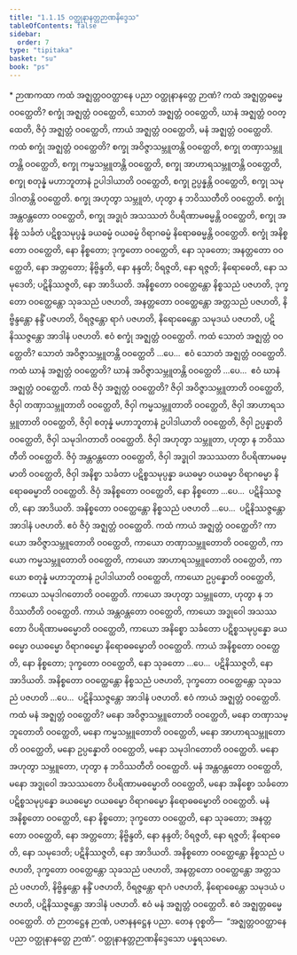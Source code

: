 ```yaml
---
title: "1.1.15 ဝတ္ထုနာနတ္တဉာဏနိဒ္ဒေသ"
tableOfContents: false
sidebar:
  order: 7
type: "tipitaka"
basket: "su"
book: "ps"
---
```



<DynamicBreadcrumb />

<Paragraph type="center" book="ps">
* ဉာဏကထာ
</Paragraph>


<Division number="66" book="ps">

<Paragraph number="476" book="ps">
ကထံ အဇ္ဈတ္တဝဝတ္ထာနေ ပညာ ဝတ္ထုနာနတ္တေ ဉာဏံ? ကထံ အဇ္ဈတ္တဓမ္မေ ဝဝတ္ထေတိ? စက္ခုံ အဇ္ဈတ္တံ ဝဝတ္ထေတိ, သောတံ အဇ္ဈတ္တံ ဝဝတ္ထေတိ, ဃာနံ အဇ္ဈတ္တံ ဝဝတ္ထေတိ, ဇိဝှံ အဇ္ဈတ္တံ ဝဝတ္ထေတိ, ကာယံ အဇ္ဈတ္တံ ဝဝတ္ထေတိ, မနံ အဇ္ဈတ္တံ ဝဝတ္ထေတိ.
</Paragraph>

<Paragraph number="477" book="ps">
ကထံ စက္ခုံ အဇ္ဈတ္တံ ဝဝတ္ထေတိ? စက္ခု အဝိဇ္ဇာသမ္ဘူတန္တိ ဝဝတ္ထေတိ, စက္ခု တဏှာသမ္ဘူတန္တိ ဝဝတ္ထေတိ, စက္ခု ကမ္မသမ္ဘူတန္တိ ဝဝတ္ထေတိ, စက္ခု အာဟာရသမ္ဘူတန္တိ ဝဝတ္ထေတိ, စက္ခု စတုန္နံ မဟာဘူတာနံ ဥပါဒါယာတိ ဝဝတ္ထေတိ, စက္ခု ဥပ္ပန္နန္တိ ဝဝတ္ထေတိ, စက္ခု သမုဒါဂတန္တိ ဝဝတ္ထေတိ. စက္ခု အဟုတွာ သမ္ဘူတံ, ဟုတွာ န ဘဝိဿတီတိ ဝဝတ္ထေတိ. စက္ခုံ အန္တဝန္တတော ဝဝတ္ထေတိ, စက္ခု အဒ္ဓုဝံ အသဿတံ ဝိပရိဏာမဓမ္မန္တိ ဝဝတ္ထေတိ, စက္ခု အနိစ္စံ သင်္ခတံ ပဋိစ္စသမုပ္ပန္နံ ခယဓမ္မံ ဝယဓမ္မံ ဝိရာဂဓမ္မံ နိရောဓဓမ္မန္တိ ဝဝတ္ထေတိ. စက္ခုံ အနိစ္စတော ဝဝတ္ထေတိ, နော နိစ္စတော; ဒုက္ခတော ဝဝတ္ထေတိ, နော သုခတော; အနတ္တတော ဝဝတ္ထေတိ, နော အတ္တတော; နိဗ္ဗိန္ဒတိ, နော နန္ဒတိ; ဝိရဇ္ဇတိ, နော ရဇ္ဇတိ; နိရောဓေတိ, နော သမုဒေတိ; ပဋိနိဿဇ္ဇတိ, နော အာဒိယတိ. အနိစ္စတော ဝဝတ္ထေန္တော နိစ္စသညံ ပဇဟတိ, ဒုက္ခတော ဝဝတ္ထေန္တော သုခသညံ ပဇဟတိ, အနတ္တတော ဝဝတ္ထေန္တော အတ္တသညံ ပဇဟတိ, နိဗ္ဗိန္ဒန္တော နန္ဒိံ ပဇဟတိ, ဝိရဇ္ဇန္တော ရာဂံ ပဇဟတိ, နိရောဓေန္တော သမုဒယံ ပဇဟတိ, ပဋိနိဿဇ္ဇန္တော အာဒါနံ ပဇဟတိ. ဧဝံ စက္ခုံ အဇ္ဈတ္တံ ဝဝတ္ထေတိ.
</Paragraph>

<Paragraph number="478" book="ps">
ကထံ သောတံ အဇ္ဈတ္တံ ဝဝတ္ထေတိ? သောတံ အဝိဇ္ဇာသမ္ဘူတန္တိ ဝဝတ္ထေတိ …ပေ…  ဧဝံ သောတံ အဇ္ဈတ္တံ ဝဝတ္ထေတိ.
</Paragraph>

<Paragraph number="479" book="ps">
ကထံ ဃာနံ အဇ္ဈတ္တံ ဝဝတ္ထေတိ? ဃာနံ အဝိဇ္ဇာသမ္ဘူတန္တိ ဝဝတ္ထေတိ …ပေ…  ဧဝံ ဃာနံ အဇ္ဈတ္တံ ဝဝတ္ထေတိ.
</Paragraph>

<Paragraph number="480" book="ps">
ကထံ ဇိဝှံ အဇ္ဈတ္တံ ဝဝတ္ထေတိ? ဇိဝှါ အဝိဇ္ဇာသမ္ဘူတာတိ ဝဝတ္ထေတိ, ဇိဝှါ တဏှာသမ္ဘူတာတိ ဝဝတ္ထေတိ, ဇိဝှါ ကမ္မသမ္ဘူတာတိ ဝဝတ္ထေတိ, ဇိဝှါ အာဟာရသမ္ဘူတာတိ ဝဝတ္ထေတိ, ဇိဝှါ စတုန္နံ မဟာဘူတာနံ ဥပါဒါယာတိ ဝဝတ္ထေတိ, ဇိဝှါ ဥပ္ပန္နာတိ ဝဝတ္ထေတိ, ဇိဝှါ သမုဒါဂတာတိ ဝဝတ္ထေတိ. ဇိဝှါ အဟုတွာ သမ္ဘူတာ, ဟုတွာ န ဘဝိဿတီတိ ဝဝတ္ထေတိ. ဇိဝှံ အန္တဝန္တတော ဝဝတ္ထေတိ, ဇိဝှါ အဒ္ဓုဝါ အသဿတာ ဝိပရိဏာမဓမ္မာတိ ဝဝတ္ထေတိ, ဇိဝှါ အနိစ္စာ သင်္ခတာ ပဋိစ္စသမုပ္ပန္နာ ခယဓမ္မာ ဝယဓမ္မာ ဝိရာဂဓမ္မာ နိရောဓဓမ္မာတိ ဝဝတ္ထေတိ. ဇိဝှံ အနိစ္စတော ဝဝတ္ထေတိ, နော နိစ္စတော …ပေ…  ပဋိနိဿဇ္ဇတိ, နော အာဒိယတိ. အနိစ္စတော ဝဝတ္ထေန္တော နိစ္စသညံ ပဇဟတိ …ပေ…  ပဋိနိဿဇ္ဇန္တော အာဒါနံ ပဇဟတိ. ဧဝံ ဇိဝှံ အဇ္ဈတ္တံ ဝဝတ္ထေတိ.
</Paragraph>

<Paragraph number="481" book="ps">
ကထံ ကာယံ အဇ္ဈတ္တံ ဝဝတ္ထေတိ? ကာယော အဝိဇ္ဇာသမ္ဘူတောတိ ဝဝတ္ထေတိ, ကာယော တဏှာသမ္ဘူတောတိ ဝဝတ္ထေတိ, ကာယော ကမ္မသမ္ဘူတောတိ ဝဝတ္ထေတိ, ကာယော အာဟာရသမ္ဘူတောတိ ဝဝတ္ထေတိ, ကာယော စတုန္နံ မဟာဘူတာနံ ဥပါဒါယာတိ ဝဝတ္ထေတိ, ကာယော ဥပ္ပန္နောတိ ဝဝတ္ထေတိ, ကာယော သမုဒါဂတောတိ ဝဝတ္ထေတိ. ကာယော အဟုတွာ သမ္ဘူတော, ဟုတွာ န ဘဝိဿတီတိ ဝဝတ္ထေတိ. ကာယံ အန္တဝန္တတော ဝဝတ္ထေတိ, ကာယော အဒ္ဓုဝေါ အသဿတော ဝိပရိဏာမဓမ္မောတိ ဝဝတ္ထေတိ, ကာယော အနိစ္စော သင်္ခတော ပဋိစ္စသမုပ္ပန္နော ခယဓမ္မော ဝယဓမ္မော ဝိရာဂဓမ္မော နိရောဓဓမ္မောတိ ဝဝတ္ထေတိ. ကာယံ အနိစ္စတော ဝဝတ္ထေတိ, နော နိစ္စတော; ဒုက္ခတော ဝဝတ္ထေတိ, နော သုခတော …ပေ…  ပဋိနိဿဇ္ဇတိ, နော အာဒိယတိ. အနိစ္စတော ဝဝတ္ထေန္တော နိစ္စသညံ ပဇဟတိ, ဒုက္ခတော ဝဝတ္ထေန္တော သုခသညံ ပဇဟတိ …ပေ…  ပဋိနိဿဇ္ဇန္တော အာဒါနံ ပဇဟတိ. ဧဝံ ကာယံ အဇ္ဈတ္တံ ဝဝတ္ထေတိ.
</Paragraph>

<Paragraph number="482" book="ps">
ကထံ မနံ အဇ္ဈတ္တံ ဝဝတ္ထေတိ? မနော အဝိဇ္ဇာသမ္ဘူတောတိ ဝဝတ္ထေတိ, မနော တဏှာသမ္ဘူတောတိ ဝဝတ္ထေတိ, မနော ကမ္မသမ္ဘူတောတိ ဝဝတ္ထေတိ, မနော အာဟာရသမ္ဘူတောတိ ဝဝတ္ထေတိ, မနော ဥပ္ပန္နောတိ ဝဝတ္ထေတိ, မနော သမုဒါဂတောတိ ဝဝတ္ထေတိ. မနော အဟုတွာ သမ္ဘူတော, ဟုတွာ န ဘဝိဿတီတိ ဝဝတ္ထေတိ. မနံ အန္တဝန္တတော ဝဝတ္ထေတိ, မနော အဒ္ဓုဝေါ အသဿတော ဝိပရိဏာမဓမ္မောတိ ဝဝတ္ထေတိ, မနော အနိစ္စော သင်္ခတော ပဋိစ္စသမုပ္ပန္နော ခယဓမ္မော ဝယဓမ္မော ဝိရာဂဓမ္မော နိရောဓဓမ္မောတိ ဝဝတ္ထေတိ. မနံ အနိစ္စတော ဝဝတ္ထေတိ, နော နိစ္စတော; ဒုက္ခတော ဝဝတ္ထေတိ, နော သုခတော; အနတ္တတော ဝဝတ္ထေတိ, နော အတ္တတော; နိဗ္ဗိန္ဒတိ, နော နန္ဒတိ; ဝိရဇ္ဇတိ, နော ရဇ္ဇတိ; နိရောဓေတိ, နော သမုဒေတိ; ပဋိနိဿဇ္ဇတိ, နော အာဒိယတိ. အနိစ္စတော ဝဝတ္ထေန္တော နိစ္စသညံ ပဇဟတိ, ဒုက္ခတော ဝဝတ္ထေန္တော သုခသညံ ပဇဟတိ, အနတ္တတော ဝဝတ္ထေန္တော အတ္တသညံ ပဇဟတိ, နိဗ္ဗိန္ဒန္တော နန္ဒိံ ပဇဟတိ, ဝိရဇ္ဇန္တော ရာဂံ ပဇဟတိ, နိရောဓေန္တော သမုဒယံ ပဇဟတိ, ပဋိနိဿဇ္ဇန္တော အာဒါနံ ပဇဟတိ. ဧဝံ မနံ အဇ္ဈတ္တံ ဝဝတ္ထေတိ. ဧဝံ အဇ္ဈတ္တဓမ္မေ ဝဝတ္ထေတိ. တံ ဉာတဋ္ဌေန ဉာဏံ, ပဇာနနဋ္ဌေန ပညာ. တေန ဝုစ္စတိ—  “အဇ္ဈတ္တဝဝတ္ထာနေ ပညာ ဝတ္ထုနာနတ္တေ ဉာဏံ”.

</Paragraph>
</Division>

<Paragraph number="483" type="center" book="ps">
ဝတ္ထုနာနတ္တဉာဏနိဒ္ဒေသော ပန္နရသမော.
</Paragraph>